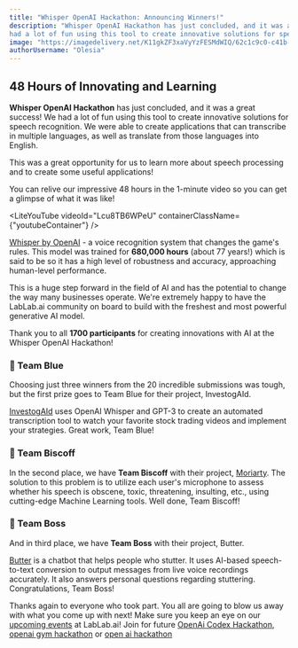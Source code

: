 ```yaml
---
title: "Whisper OpenAI Hackathon: Announcing Winners!"
description: "Whisper OpenAI Hackathon has just concluded, and it was a great success! We 
had a lot of fun using this tool to create innovative solutions for speech recognition."
image: "https://imagedelivery.net/K11gkZF3xaVyYzFESMdWIQ/62c1c9c0-c41b-4475-dbd2-3b9fa292cf00/full"
authorUsername: "Olesia"
---
```


## 48 Hours of Innovating and Learning
**Whisper OpenAI Hackathon** has just concluded, and it was a great success! We had a lot of fun using this tool to create innovative solutions for speech recognition. We were able to create applications that can transcribe in multiple languages, as well as translate from those languages into English. 

This was a great opportunity for us to learn more about speech processing and to create some useful applications!

You can relive our impressive 48 hours in the 1-minute video so you can get a glimpse of what it was like!

<LiteYouTube videoId="Lcu8TB6WPeU" containerClassName={"youtubeContainer"} />

[Whisper by OpenAI](https://lablab.ai/blog/openai-whisper-announcement) - a voice recognition system that changes the game's rules. This model was trained for **680,000 hours** (about 77 years!) which is said to be so it has a high level of robustness and accuracy, approaching human-level performance. 

This is a huge step forward in the field of AI and has the potential to change the way many businesses operate. We're extremely happy to have the LabLab.ai community on board to build with the freshest and most powerful generative AI model.

Thank you to all **1700 participants** for creating innovations with AI at the Whisper OpenAI Hackathon!  

### 🥇 Team Blue 
Choosing just three winners from the 20 incredible submissions was tough, but the first prize goes to Team Blue for their project, InvestogAId.

[InvestogAId](https://lablab.ai/event/openai-whisper-hackathon/Blue/InvestogAId) uses OpenAI Whisper and GPT-3 to create an automated transcription tool to watch your favorite stock trading videos and implement your strategies. Great work, Team Blue! 


### 🥈 Team Biscoff
In the second place, we have **Team Biscoff** with their project, [Moriarty](https://lablab.ai/event/openai-whisper-hackathon/Biscoff/Moriarty). The solution to this problem is to utilize each user's microphone to assess whether his speech is obscene, toxic, threatening, insulting, etc., using cutting-edge Machine Learning tools. Well done, Team Biscoff! 


### 🥉 Team Boss
And in third place, we have **Team Boss** with their project, Butter. 

[Butter](https://lablab.ai/event/openai-whisper-hackathon/Boss/Butter) is a chatbot that helps people who stutter. It uses AI-based speech-to-text conversion to output messages from live voice recordings accurately. It also answers personal questions regarding stuttering. Congratulations, Team Boss! 

Thanks again to everyone who took part. You all are going to blow us away with what you come up with next! Make sure you keep an eye on our [upcoming events](https://lablab.ai/event) at LabLab.ai!
Join for future [OpenAi Codex Hackathon](https://lablab.ai/event/openai-whisper-gpt3-codex-dalle2-hackathon), [openai gym hackathon](https://lablab.ai/event/reinforcement-learning-openai-gym) or [open ai hackathon](https://lablab.ai/event/openai-hackathon)

